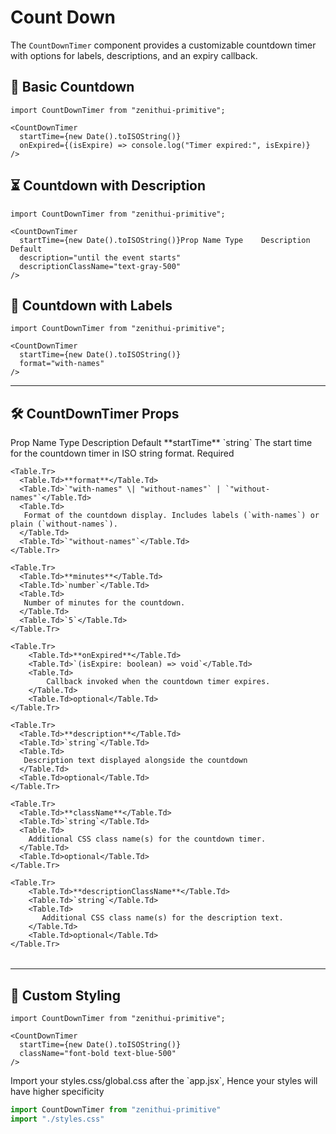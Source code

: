 
# Count Down

The `CountDownTimer` component provides a customizable countdown timer with options for labels, descriptions, and an expiry callback.

## 📌 Basic Countdown

```tsx
import CountDownTimer from "zenithui-primitive";

<CountDownTimer
  startTime={new Date().toISOString()}
  onExpired={(isExpire) => console.log("Timer expired:", isExpire)}
/>
```

## ⏳ Countdown with Description

```tsx
import CountDownTimer from "zenithui-primitive";

<CountDownTimer
  startTime={new Date().toISOString()}Prop Name	Type	Description	Default
  description="until the event starts"
  descriptionClassName="text-gray-500"
/>
```

## 🔢 Countdown with Labels

```tsx
import CountDownTimer from "zenithui-primitive";

<CountDownTimer
  startTime={new Date().toISOString()}
  format="with-names"
/>
```

---

## 🛠 CountDownTimer Props

<Table>
  <thead>
    <Table.Tr>
      <Table.Th>Prop Name </Table.Th>
      <Table.Th>Type</Table.Th>
      <Table.Th>Description</Table.Th>
      <Table.Th>Default</Table.Th>
    </Table.Tr>
  </thead>
  <tbody>
    <Table.Tr>
      <Table.Td>**startTime**</Table.Td>
      <Table.Td>`string`</Table.Td>
      <Table.Td>The start time for the countdown timer in ISO string format.</Table.Td>
      <Table.Td>Required</Table.Td>
    </Table.Tr>

    <Table.Tr>
      <Table.Td>**format**</Table.Td>
      <Table.Td>`"with-names" \| "without-names"` | `"without-names"`</Table.Td>
      <Table.Td>
       Format of the countdown display. Includes labels (`with-names`) or plain (`without-names`).
      </Table.Td>
      <Table.Td>`"without-names"`</Table.Td>
    </Table.Tr>

    <Table.Tr>
      <Table.Td>**minutes**</Table.Td>
      <Table.Td>`number`</Table.Td>
      <Table.Td>
       Number of minutes for the countdown.
      </Table.Td>
      <Table.Td>`5`</Table.Td>
    </Table.Tr>

    <Table.Tr>
        <Table.Td>**onExpired**</Table.Td>
        <Table.Td>`(isExpire: boolean) => void`</Table.Td>
        <Table.Td>
            Callback invoked when the countdown timer expires.
        </Table.Td>
        <Table.Td>optional</Table.Td>
    </Table.Tr>

    <Table.Tr>
      <Table.Td>**description**</Table.Td>
      <Table.Td>`string`</Table.Td>
      <Table.Td>
       Description text displayed alongside the countdown
      </Table.Td>
      <Table.Td>optional</Table.Td>
    </Table.Tr>

    <Table.Tr>
      <Table.Td>**className**</Table.Td>
      <Table.Td>`string`</Table.Td>
      <Table.Td>
        Additional CSS class name(s) for the countdown timer.
      </Table.Td>
      <Table.Td>optional</Table.Td>
    </Table.Tr>

    <Table.Tr>
        <Table.Td>**descriptionClassName**</Table.Td>
        <Table.Td>`string`</Table.Td>
        <Table.Td>
           Additional CSS class name(s) for the description text.
        </Table.Td>
        <Table.Td>optional</Table.Td>
    </Table.Tr>

  </tbody>
</Table>

---

## 🎨 Custom Styling

```tsx
import CountDownTimer from "zenithui-primitive";

<CountDownTimer
  startTime={new Date().toISOString()}
  className="font-bold text-blue-500"
/>
```

<Callout type="info">
  Import your styles.css/global.css after the `app.jsx`, Hence your styles will
  have higher specificity
</Callout>

```jsx {2}
import CountDownTimer from "zenithui-primitive"
import "./styles.css"
```
